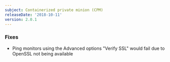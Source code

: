 ```yaml
---
subject: Containerized private minion (CPM)
releaseDate: '2018-10-11'
version: 2.0.1
---
```


### Fixes

* Ping monitors using the Advanced options "Verify SSL" would fail due to OpenSSL not being available
